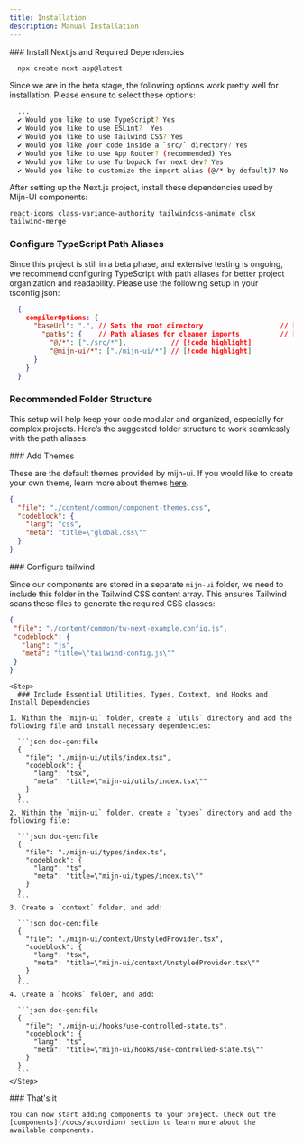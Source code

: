 ```yaml
---
title: Installation
description: Manual Installation
---
```



<Alert 
  title="V0.0.1 Beta"
  description="At this time, npm packages are not available. We are currently offering code snippets for manual integration."
  status="warning"
 />

<Steps>
  <Step>
### Install Next.js and Required Dependencies

```bash title="bash"
  npx create-next-app@latest
```

Since we are in the beta stage, the following options work pretty well for installation. Please ensure to select these options:

```bash title="bash"
  ...
  ✔ Would you like to use TypeScript? Yes
  ✔ Would you like to use ESLint?  Yes
  ✔ Would you like to use Tailwind CSS? Yes
  ✔ Would you like your code inside a `src/` directory? Yes
  ✔ Would you like to use App Router? (recommended) Yes
  ✔ Would you like to use Turbopack for next dev? Yes
  ✔ Would you like to customize the import alias (@/* by default)? No
```

  After setting up the Next.js project, install these dependencies used by Mijn-UI components:

  ```package-install
  react-icons class-variance-authority tailwindcss-animate clsx tailwind-merge
  ```

</Step>
<Step>

### Configure TypeScript Path Aliases

Since this project is still in a beta phase, and extensive testing is ongoing, we recommend configuring TypeScript with path aliases for better project organization and readability. Please use the following setup in your tsconfig.json:

```json title="tsconfig.json"
  {
    compilerOptions: {
      "baseUrl": ".", // Sets the root directory                   // [!code highlight]
        "paths": {    // Path aliases for cleaner imports          // [!code highlight]
          "@/*": ["./src/*"],           // [!code highlight]
          "@mijn-ui/*": ["./mijn-ui/*"] // [!code highlight]
      }
    }
  }
```

### Recommended Folder Structure

This setup will help keep your code modular and organized, especially for complex projects. Here’s the suggested folder structure to work seamlessly with the path aliases:

<Files>
  <Folder name="public">
      <File name="..." />
  </Folder>
  <Folder name="src">
    <Folder name="app">
      <File name="page.tsx" />
      <File name="..." />
    </Folder>
  </Folder>
  <Folder defaultOpen name="mijn-ui">
    <Folder name="components">
      <File name="button.tsx" />
      <File name="..." />
    </Folder>
    <Folder name="utils">
      <File name="index.tsx" />
      <File name="..." />
    </Folder>
    <Folder name="context">
      <File name="UnstyledProvider.tsx" />
      <File name="..." />
    </Folder>
    <Folder name="types">
      <File name="index.ts" />
      <File name="..." />
    </Folder>
    <Folder name="hooks">
      <File name="use-controlled-state.ts" />
      <File name="..." />
    </Folder>
  </Folder>
</Files>

<Alert 
title=""
description="While this is the recommended folder structure for the beta version, you can customize it as needed. However, modifications may introduce
unexpected errors."
className="mt-4" />

</Step>

<Step> 
### Add Themes

These are the default themes provided by mijn-ui. If you would like to create your own theme, learn more about themes [here](/docs/theming).


```json doc-gen:file
{
  "file": "./content/common/component-themes.css",
  "codeblock": {
    "lang": "css",
    "meta": "title=\"global.css\""
  }
}
```

</Step>

<Step>
### Configure tailwind

Since our components are stored in a separate `mijn-ui` folder, we need to include this folder in the Tailwind CSS content array. This ensures Tailwind scans these files to generate the required CSS classes:

 ```json doc-gen:file
{
  "file": "./content/common/tw-next-example.config.js",
  "codeblock": {
    "lang": "js",
    "meta": "title=\"tailwind-config.js\""
  }
}
```

</Step>

    <Step>
      ### Include Essential Utilities, Types, Context, and Hooks and Install Dependencies

    1. Within the `mijn-ui` folder, create a `utils` directory and add the following file and install necessary dependencies:

      ```json doc-gen:file
      {
        "file": "./mijn-ui/utils/index.tsx",
        "codeblock": {
          "lang": "tsx",
          "meta": "title=\"mijn-ui/utils/index.tsx\""
        }
      }
      ```
    2. Within the `mijn-ui` folder, create a `types` directory and add the following file: 

      ```json doc-gen:file
      {
        "file": "./mijn-ui/types/index.ts",
        "codeblock": {
          "lang": "ts",
          "meta": "title=\"mijn-ui/types/index.ts\""
        }
      }
      ```
    3. Create a `context` folder, and add:

      ```json doc-gen:file
      {
        "file": "./mijn-ui/context/UnstyledProvider.tsx",
        "codeblock": {
          "lang": "tsx",
          "meta": "title=\"mijn-ui/context/UnstyledProvider.tsx\""
        }
      }
      ```
    4. Create a `hooks` folder, and add:

      ```json doc-gen:file
      {
        "file": "./mijn-ui/hooks/use-controlled-state.ts",
        "codeblock": {
          "lang": "ts",
          "meta": "title=\"mijn-ui/hooks/use-controlled-state.ts\""
        }
      }
      ```
    </Step>

  <Step>
    ### That's it

    You can now start adding components to your project. Check out the [components](/docs/accordion) section to learn more about the available components.
  </Step>
  
</Steps>
